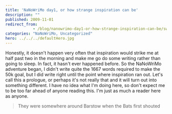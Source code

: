 ```yaml
---
title: 'NaNoWriMo day1, or how strange inspiration can be'
description: ""
published: 2009-11-01
redirect_from: 
            - /blog/nanowrimo-day1-or-how-strange-inspiration-can-be/swizec/795
categories: "NaNoWriMo, Uncategorized"
hero: ../../../defaultHero.jpg
---
```

Honestly, it doesn't happen very often that inspiration would strike me at half past two in the morning and make me go do some writing rather than going to sleep. In fact, it hasn't ever happened before. So the NaNoWriMo adventure began, I didn't write quite the 1667 words required to make the 50k goal, but I did write right until the point where inspiration ran out. Let's call this a prologue, or perhaps it's not really that and it will turn out into something different. I have no idea what I'm doing here, so don't expect me to be too far ahead of anyone reading this. I'm just as much a reader here as anyone.

> They were somewhere around Barstow when the Bats first shouted